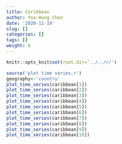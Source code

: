 ```yaml
---
title: Caribbean
author: Yea-Hung Chen
date: '2020-11-19'
slug: []
categories: []
tags: []
weight: 6
---
```


```r
knitr::opts_knit$set(root.dir='../../r/')
```

```r
source('plot time series.r')
geography<-'country'
plot_time_series(caribbean[1])  
plot_time_series(caribbean[2])   
plot_time_series(caribbean[3])   
plot_time_series(caribbean[4])   
plot_time_series(caribbean[5])   
plot_time_series(caribbean[6])
plot_time_series(caribbean[7])   
plot_time_series(caribbean[8])   
plot_time_series(caribbean[9])   
plot_time_series(caribbean[10])   
```